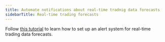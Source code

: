 ```yaml
---
title: Automate notifications about real-time tradnig data forecasts
sidebarTitle: Real-time trading forecasts
---
```


Follow [this tutorial](https://mindsdb.com/blog/automate-ai-workflows-with-mindsdb-real-time-trading-alerts) to learn how to set up an alert system for real-time trading data forecasts.
